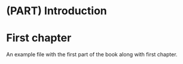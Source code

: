 # (PART) Introduction {-}

# First chapter

An example file with the first part of the book along with first chapter.
